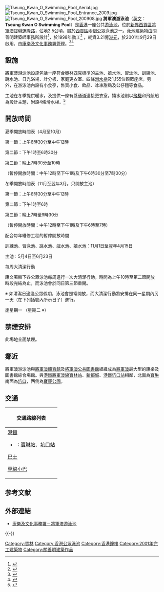[[File:Tseung_Kwan_O_Swimming_Pool_Aerial.jpg|thumb]]
[[File:Tseung_Kwan_O_Swimming_Pool_Entrance_2009.jpg|thumb]]
[[File:Tseung_Kwan_O_Swimming_Pool_200908.jpg|thumb]]
'''將軍澳游泳池'''（[[英文|英文]]：'''Tseung Kwan O Swimming Pool'''）是[[香港|香港]]一座公共[[游泳池|游泳池]]，位於[[新界|新界]][[西貢區|西貢區]][[將軍澳|將軍澳]][[寶林|寶琳]][[運隆路|運隆路]]，佔地2.5公頃，屬於[[西貢區|西貢區]]兩個公眾泳池之一。泳池建築物由關善明建築師事務所設計<ref>{{Cite book|title=空間的韻律：關善明建築師事務所作品選|last=關善明建築師事務所有限公司|publisher=江西美術出版社|year=2001|isbn=9787805808338|location=南昌市|pages=93|language=en, zh-hans}}</ref>，於1998年動工<ref>{{cite news|url = http://www.yearbook.gov.hk/1999/b5/13/13_14_content.htm|title = 香港年報 1999 ，文娛康樂|publisher = 香港特別行政區|date = |accessdate = 2007-07-10|archive-date = 2018-10-25|archive-url = https://web.archive.org/web/20181025164607/https://www.yearbook.gov.hk/1999/b5/13/13_14_content.htm|dead-url = no}}</ref> ，耗資3.21億[[港元|港元]]，於2001年9月29日啟用，由[[康樂及文化事務署|康樂及文化事務署]][[管理|管理]]。<ref>{{cite news|url =http://www.fso-tela.gov.hk/chi/lib/locations_details.cfm?Photo_Num=00650|title =拍攝場地資料庫|publisher =香港特別行政區政府電影統籌科|date =|deadurl =yes|archiveurl =https://web.archive.org/web/20070927215950/http://www.fso-tela.gov.hk/chi/lib/locations_details.cfm?Photo_Num=00650|archivedate =2007-09-27|accessdate =2007-07-10}}</ref><ref>{{cite news |url = http://www.info.gov.hk/gia/general/200106/11/0611249.htm |title = 將軍澳最大康樂及圖書館綜合場館設施陸續投入服務 |publisher = 香港特別行政區政府 新聞公報 |date = 2001-06-11 |accessdate = 2007-07-10 |archive-date = 2016-03-04 |archive-url = https://web.archive.org/web/20160304200551/http://www.info.gov.hk/gia/general/200106/11/0611249.htm |dead-url = no }}</ref>

==設施==
將軍澳游泳池設施包括一座符合[[奧林匹克|奧林匹克]]標準的主池、嬉水池、習泳池、訓練池、跳水池、日光浴場、計分板、家庭更衣室、四條[[滑水梯|滑水梯]]及1,155位觀眾座席。另外，在游泳池內設有小食亭，售賣小食、飲品、冰凍甜點及公仔麵等食品。

主池在冬季提供暖水，及提供一條有蓋通道連接更衣室。嬉水池則以[[飛機|飛機]]和飛航船為設計主題，附設4條滑水梯。<ref>{{cite news
 |url = http://www.info.gov.hk/gia/general/200106/11/0611249.htm
 |title = 將軍澳最大康樂及圖書館綜合場館設施陸續投入服務
 |publisher = 香港特別行政區政府 新聞公報
 |date = 2001-06-11
 |accessdate = 2007-07-10
 |archive-date = 2016-03-04
 |archive-url = https://web.archive.org/web/20160304200551/http://www.info.gov.hk/gia/general/200106/11/0611249.htm
 |dead-url = no
 }}</ref>

==開放時間==

夏季開放時間表（4月至10月）

第一節：上午6時30分至中午12時

第二節：下午1時至6時30分

第三節：晚上7時30分至10時

（暫停開放時間：中午12時至下午1時及下午6時30分至7時30分）

冬季開放時間表（11月至翌年3月，只開放主池）

第一節：上午6時30分至中午12時

第二節：下午1時至6時

第三節：晚上7時至9時30分

（暫停開放時間：中午12時至下午1時及下午6時至7時）

配合每年維修工程的暫停開放時間

訓練池、習泳池、跳水池、戲水池、嬉水池：11月1日至翌年4月15日

主池：5月4日至6月23日

每周大清潔行動

康文署轄下各公眾泳池每周進行一次大清潔行動，時間為上午10時至第二節開放時段完結為止，而泳池會於同日第三節重開。

※ 如清潔日適逢公眾假期，泳池會照常開放，而大清潔行動將安排在同一星期內另一天（在下列括號內所示日子）進行。

逢星期一 
（星期二 ※）

==禁煙安排==
此場地全面禁煙。

==鄰近==
將軍澳游泳池與[[將軍澳體育館|將軍澳體育館]]及[[將軍澳公共圖書館|將軍澳公共圖書館]]組織成為[[將軍澳|將軍澳]]最大型的康樂及圖書館綜合場館。與[[港鐵|港鐵]][[將軍澳線|將軍澳線]][[寶林站|寶林站]]、[[新都城|新都城]]、[[港鐵|港鐵]][[坑口站_(香港)|坑口站]]相鄰，北面為[[寶林|寶琳]]南面為[[坑口_(香港)|坑口]]，西側為[[寶康公園|寶康公園]]。

==交通==
{| class="mw-collapsible mw-collapsed wikitable" style="margin: 0 auto; width: auto;" 
! 交通路線列表
|-
|
;[[港鐵|港鐵]]
*{{港鐵路線標誌|TKL}}：[[寶琳站|寶琳站]]、[[坑口站_(香港)|坑口站]]
;[[香港巴士|巴士]]
{{九龍新界巴士簡單列表|98A|98B|98C|98D|98P|98S|290|290A|290X|296M|297|297P|792M|798|798A}}
{{過海隧道巴士簡單列表|690|690P|694}}
{{大嶼山巴士簡單列表|A29|E22A|E22C|E22S}}
;[[香港小巴|專線小巴]]
{{新界專線小巴簡單列表|10M|102|102B|102S|103|105|107|108A|111|115}}
|}

==参考文献==
{{reflist}}

==外部連結==
{{commonscat|Tseung Kwan O Swimming Pool}}
*[https://www.lcsd.gov.hk/clpss/tc/webApp/Swimming.do?swpId=35 康樂及文化事務署－將軍澳游泳池] {{Wayback|url=https://www.lcsd.gov.hk/clpss/tc/webApp/Swimming.do?swpId=35 |date=20201124005646 }}

{{-}}
{{香港公眾泳池}}

[[Category:寶林|Category:寶林]]
[[Category:香港公眾泳池|Category:香港公眾泳池]]
[[Category:香港鐘樓|Category:香港鐘樓]]
[[Category:2001年完工建築物|Category:2001年完工建築物]]
[[Category:關善明建築作品|Category:關善明建築作品]]